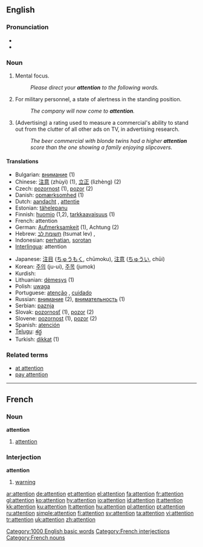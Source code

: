 {{wikipedia}}
==English==

{{rank|single|foot|beauty|618|attention|standing|books|knows}}

===Pronunciation===
*{{IPA|/əˈtɛnʃən/}}
*{{audio|en-us-attention.ogg|Audio (US)}}

===Noun===
{{en-noun|-}}

# Mental focus.
#: ''Please direct your '''attention''' to the following words.''
# For military personnel, a state of alertness in the standing position.
#: ''The company will now come to '''attention'''.''
# (Advertising) a rating used to measure a commercial's ability to stand out from the clutter of all other ads on TV, in advertising research.
#: ''The beer commercial with blonde twins had a higher '''attention''' score than the one showing a family enjoying slipcovers.''

====Translations====
{{top}}
*Bulgarian: [[внимание]] {{n}} (1)
*Chinese: [[注意]] (zhùyì) (1), [[立正]] (lìzhèng) (2)
*Czech: [[pozornost]] {{f}} (1), [[pozor]] {{m}} (2)
*Danish: [[opmærksomhed]] {{c}} (1)
*Dutch: [[aandacht]] {{f}}, [[attentie]] {{f}}
*Estonian: [[tähelepanu]]
*Finnish: [[huomio]] (1,2), [[tarkkaavaisuus]] (1)
*French: attention {{f}}
*German: [[Aufmerksamkeit]] {{f}} (1), Achtung  {{f}} (2)
*Hebrew: [[תשומת לב]] (tsumat lev) {{f}}, {{he-translation|קשב|keshev}} {{m}}
*Indonesian: [[hati|perhatian]], [[sorot|sorotan]]
*[[Interlingua]]: attention
{{mid}}
*Japanese: [[注目]] ([[ちゅうもく]], chūmoku), [[注意]] ([[ちゅうい]], chūi)
*Korean: [[주의]] (ju-ui), [[주목]] (jumok)
*Kurdish: {{KUchar|[[ئاگاداری]]}}
*Lithuanian: [[dėmesys]] {{m}} (1)
*Polish: [[uwaga]] {{f}}
*Portuguese: [[atenção]] {{f}}, [[cuidado]] {{m}}
*Russian: [[внимание]] {{n}} (2), [[внимательность]] {{f}} (1)
*Serbian: [[paznja]] {{f}}
*Slovak: [[pozornosť]] {{f}} (1), [[pozor]] {{m}} (2)
*Slovene: [[pozornost]] {{f}} (1), [[pozor]] {{m}} (2)
*Spanish: [[atención]] {{f}}
*[[Telugu]]: [[శ్రద్ధ]]
*Turkish: [[dikkat]] {{n}} (1)
{{bottom}}

===Related terms===
*[[at attention]]
*[[pay attention]]

[[Category:1000 English basic words]]

----

==French==

===Noun===
'''attention'''

# [[attention]]

===Interjection===
'''attention'''

# [[warning]]

[[Category:French interjections]]
[[Category:French nouns]]

[[ar:attention]]
[[de:attention]]
[[et:attention]]
[[el:attention]]
[[fa:attention]]
[[fr:attention]]
[[gl:attention]]
[[ko:attention]]
[[hy:attention]]
[[io:attention]]
[[id:attention]]
[[it:attention]]
[[kk:attention]]
[[ku:attention]]
[[lt:attention]]
[[hu:attention]]
[[pl:attention]]
[[pt:attention]]
[[ru:attention]]
[[simple:attention]]
[[fi:attention]]
[[sv:attention]]
[[ta:attention]]
[[vi:attention]]
[[tr:attention]]
[[uk:attention]]
[[zh:attention]]
